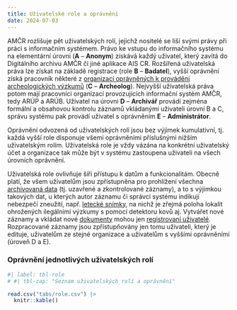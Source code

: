```yaml
---
title: Uživatelské role a oprávnění
date: 2024-07-03
---
```


AMČR rozlišuje pět uživatelských rolí, jejichž nositelé se liší svými právy při práci s informačním systémem.
Právo ke vstupu do informačního systému na elementární úrovni (**A** – **Anonym**) získává každý uživatel, který zavítá do Digitálního archivu AMČR či jiné aplikace AIS CR.
Rozšířená uživatelská práva lze získat na základě registrace (role **B** – **Badatel**), vyšší oprávnění získá pracovník některé z [organizací oprávněných k provádění archeologických výzkumů](pojmy.qmd#oprávněná-archeologická-organizace) (**C** – **Archeolog**).
Nejvyšší uživatelská práva potom mají pracovníci organizací provozujících informační systém AMČR, tedy ARÚP a ARÚB.
Uživatel na úrovni **D** – **Archivář** provádí zejména formální a obsahovou kontrolu záznamů vkládanými uživateli úrovní B a C, správu systému pak provádí uživatel s oprávněním **E** – **Administrátor**.

Oprávnění odvozená od uživatelských rolí jsou bez výjimek kumulativní, tj. každá vyšší role disponuje všemi oprávněními příslušnými nižším uživatelským rolím.
Uživatelská role je vždy vázána na konkrétní uživatelský účet a organizace tak může být v systému zastoupena uživateli na všech úrovních oprávnění.

Uživatelská role ovlivňuje šíři přístupu k datům a funkcionalitám.
Obecně platí, že všem uživatelům jsou zpřístupněna pro prohlížení všechna [archivovaná data](procesy.qmd) (tj. uzavřené a zkontrolované záznamy), a to s výjimkou takových dat, u kterých autor záznamu či správci systému indikují nebezpečí zneužití, např. [letecké snímky](datovy-model.qmd#evidence-leteckých-snímků), na nichž je zřejmá poloha lokalit ohrožených ilegálními výzkumy s pomocí detektoru kovů aj.
Vytvářet nové záznamy a vkládat nové [dokumenty](pojmy.qmd#dokumenty) mohou jen [registrovaní uživatelé](pojmy.qmd#registrovaný-uživatel).
Rozpracované záznamy jsou zpřístupňovány jen tomu uživateli, který je edituje, uživatelům ze stejné organizace a uživatelům s vyššími oprávněními (úroveň D a E).

### Oprávnění jednotlivých uživatelských rolí

:::{.column-page-right}
```r
#| label: tbl-role
# #| tbl-cap: "Seznam uživatelských rolí a oprávnění"

read.csv("tabs/role.csv") |>
  knitr::kable()
```
:::
